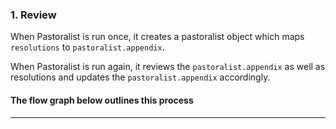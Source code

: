 
<section>

### 1. Review

When Pastoralist is run once, it creates a pastoralist object which maps `resolutions` to `pastoralist.appendix`.

When Pastoralist is run again, it reviews the `pastoralist.appendix` as well as resolutions and updates the `pastoralist.appendix` accordingly.

#### The flow graph below outlines this process

<ReviewFlow />

---

</section>
